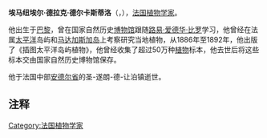 '''埃马纽埃尔·德拉克·德尔卡斯蒂洛'''（{{lang-fr|'''Emmanuel Drake del Castillo'''}}，{{bd|1855年||1904年|catIdx=C}}），[[法国|法国]][[植物学家|植物学家]]。 

他出生于[[巴黎|巴黎]]，曾在国家自然历史[[博物馆|博物馆]]跟随[[路易·爱德华·比罗|路易·爱德华·比罗]]学习，他曾经在法属[[太平洋|太平洋]]岛屿和[[马达加斯加岛|马达加斯加岛]]上考察研究当地植物，从1886年至1892年，他出版了《插图太平洋岛屿植物》，他曾经收集了超过50万种[[植物|植物]]标本，他去世后将这些标本交由国家自然历史博物馆保存。

他于法国中部[[安德尔省|安德尔省]]的圣-遂朗-德-让泊镇逝世。


{{植物命名人|Drake|埃马纽埃尔·德拉克·德尔卡斯蒂洛}}

==注释==
{{reflist}}

{{DEFAULTSORT:Drake}}

[[Category:法国植物学家|Category:法国植物学家]]